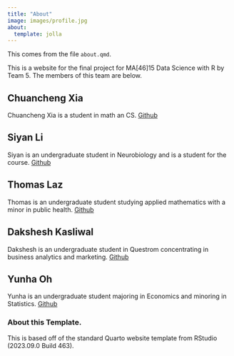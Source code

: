 ```yaml
---
title: "About"
image: images/profile.jpg
about:
  template: jolla
---
```



This comes from the file `about.qmd`.

This is a website for the final project for MA[46]15 Data Science with R by Team 5.
The members of this team are below.


## Chuancheng Xia
Chuancheng Xia is a student in math an CS. [Github](https://github.com/jason040510)

## Siyan Li

Siyan is an undergraduate student in Neurobiology and is a student for the course. [Github](https://github.com/Kether0111)

## Thomas Laz

Thomas is an undergraduate student studying applied mathematics with a minor in public health.
[Github](https://github.com/tvlaz144)

## Dakshesh Kasliwal
Dakshesh is an undergraduate student in Questrom concentrating in business analytics and marketing. [Github](https://github.com/DaksheshK)

## Yunha Oh

Yunha is an undergraduate student majoring in Economics and minoring in Statistics. 
[Github](https://github.com/yunha0296)
<!-- Please leave in the information below -->

### About this Template.

This is based off of the standard Quarto website template from RStudio (2023.09.0 Build 463).
